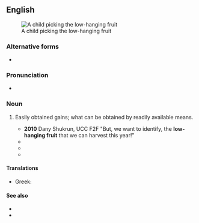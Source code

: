{{also|low hanging fruit}}
==English==
[[Image:Gerard van Honthorst 008.jpg|thumb|A child picking the low-hanging fruit]]

===Alternative forms===
* {{l|en|low hanging fruit}}

===Pronunciation===
* {{audio|En-au-low-hanging fruit.ogg|Audio (AU)|lang=en}}

===Noun===
{{en-noun|head=[[low]]-[[hanging]] [[fruit]]}}

# {{lb|en|idiomatic}} Easily obtained gains; what can be obtained by readily available means.
#* '''2010''' Dany Shukrun, UCC F2F "But, we want to identify, the '''low-hanging fruit''' that we can harvest this year!"
#* {{quote-book|lang=en|title=Whistling Past Dixie: How Democrats Can Win Without the South|page=166|author=Thomas F. Schaller|year=2008|passage=But, Florida aside, the '''low-hanging fruit''' is not in Dixie.}}
#* {{quote-book|lang=en|title=Environmental Policy and Corporate Behaviour|page=97|author=Nick Johnstone|year=2007|passage=the '''low-hanging fruit''' are picked first}}
#* {{quote-book|lang=en|title=The Natural Step for Communities: How Cities and Towns Can Change to|page=201|author=Sarah James|oauthors=Torbjörn Lahti|year=2004|passage='''Low-hanging fruits''' are those actions that garner early agreement and that are obtainable in the short run.}}

====Translations====
{{trans-top}}
* Greek: {{t|el|[[ώριμο φρούτο]]}}
{{trans-mid}}
{{trans-bottom}}

====See also====
* {{l|en|easy pickings}}
* {{l|en|like a ripe plum}}